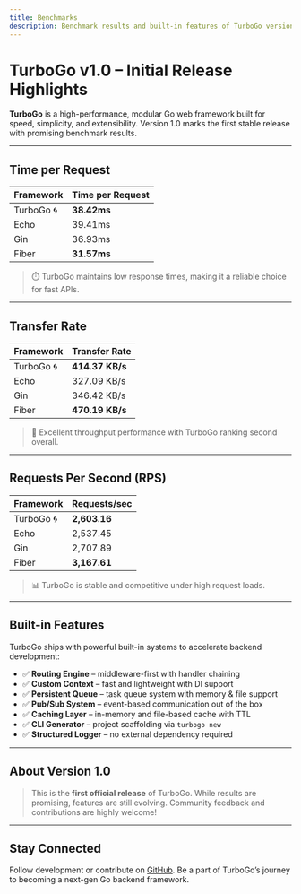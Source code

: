 ```yaml
---
title: Benchmarks
description: Benchmark results and built-in features of TurboGo version 1.0
---
```



#  TurboGo v1.0 – Initial Release Highlights

**TurboGo** is a high-performance, modular Go web framework built for speed, simplicity, and extensibility. Version 1.0 marks the first stable release with promising benchmark results.

---

## Time per Request 

<ResponsiveImage
  lightSrc="/images/tpr-light.png"
  darkSrc="/images/tpr.png"
  alt="Requests per second chart"
  className="w-full h-auto"
/>


| Framework   | Time per Request|
|-------------|-------------|
| TurboGo 🌀   | **38.42ms** |
| Echo        | 39.41ms     |
| Gin         | 36.93ms     |
| Fiber       | **31.57ms** |

> ⏱️ TurboGo maintains low response times, making it a reliable choice for fast APIs.

---

##  Transfer Rate

<ResponsiveImage
  lightSrc="/images/tr-light.png"
  darkSrc="/images/tr.png"
  alt="Requests per second chart"
  className="w-full h-auto"
/>


| Framework   | Transfer Rate |
|-------------|----------------|
| TurboGo 🌀   | **414.37 KB/s** |
| Echo        | 327.09 KB/s     |
| Gin         | 346.42 KB/s     |
| Fiber       | **470.19 KB/s** |

> 🚀 Excellent throughput performance with TurboGo ranking second overall.

---

##  Requests Per Second (RPS)

<ResponsiveImage
  lightSrc="/images/rps-light.png"
  darkSrc="/images/rps.png"
  alt="Requests per second chart"
  className="w-full h-auto"
/>

| Framework   | Requests/sec |
|-------------|--------------|
| TurboGo 🌀   | **2,603.16** |
| Echo        | 2,537.45     |
| Gin         | 2,707.89     |
| Fiber       | **3,167.61** |

> 📊 TurboGo is stable and competitive under high request loads.

---

##  Built-in Features

TurboGo ships with powerful built-in systems to accelerate backend development:

- ✅ **Routing Engine** – middleware-first with handler chaining
- ✅ **Custom Context** – fast and lightweight with DI support
- ✅ **Persistent Queue** – task queue system with memory & file support
- ✅ **Pub/Sub System** – event-based communication out of the box
- ✅ **Caching Layer** – in-memory and file-based cache with TTL
- ✅ **CLI Generator** – project scaffolding via `turbogo new`
- ✅ **Structured Logger** – no external dependency required

---

##  About Version 1.0

> This is the **first official release** of TurboGo. While results are promising, features are still evolving. Community feedback and contributions are highly welcome!

---

##  Stay Connected

Follow development or contribute on [GitHub](https://github.com/Dziqha/TurboGo). Be a part of TurboGo’s journey to becoming a next-gen Go backend framework.

